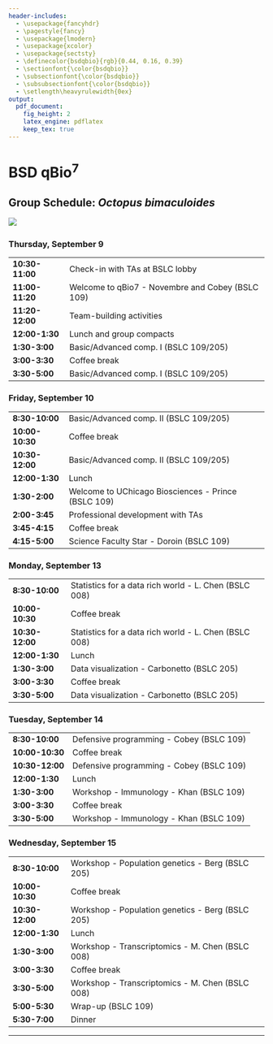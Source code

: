 ```yaml
---
header-includes:
  - \usepackage{fancyhdr}
  - \pagestyle{fancy}
  - \usepackage{lmodern}
  - \usepackage{xcolor}
  - \usepackage{sectsty}
  - \definecolor{bsdqbio}{rgb}{0.44, 0.16, 0.39}
  - \sectionfont{\color{bsdqbio}}
  - \subsectionfont{\color{bsdqbio}}
  - \subsubsectionfont{\color{bsdqbio}}
  - \setlength\heavyrulewidth{0ex}
output:
  pdf_document:
    fig_height: 2
    latex_engine: pdflatex
    keep_tex: true
---
```

# BSD qBio$^7$ 

## Group Schedule: *Octopus bimaculoides*
 ![](https://github.com/StefanoAllesina/BSD-QBio5/raw/master/logo_group/Octopus_bimaculoides.png)     

### Thursday, September 9 

------------------    -------------------------------------------------------
**10:30-11:00**       Check-in with TAs at BSLC lobby                        
**11:00-11:20**       Welcome to qBio7 - Novembre and Cobey (BSLC 109)       
**11:20-12:00**       Team-building activities                               
**12:00-1:30**        Lunch and group compacts                               
**1:30-3:00**         Basic/Advanced comp. I (BSLC 109/205)                  
**3:00-3:30**         Coffee break                                           
**3:30-5:00**         Basic/Advanced comp. I (BSLC 109/205)                  
------------------    -------------------------------------------------------

### Friday, September 10 

------------------    -------------------------------------------------------
**8:30-10:00**        Basic/Advanced comp. II (BSLC 109/205)                 
**10:00-10:30**       Coffee break                                           
**10:30-12:00**       Basic/Advanced comp. II (BSLC 109/205)                 
**12:00-1:30**        Lunch                                                  
**1:30-2:00**         Welcome to UChicago Biosciences - Prince (BSLC 109)    
**2:00-3:45**         Professional development with TAs                      
**3:45-4:15**         Coffee break                                           
**4:15-5:00**         Science Faculty Star - Doroin (BSLC 109)               
------------------    -------------------------------------------------------

### Monday, September 13 

------------------    -------------------------------------------------------
**8:30-10:00**        Statistics for a data rich world - L. Chen (BSLC 008)  
**10:00-10:30**       Coffee break                                           
**10:30-12:00**       Statistics for a data rich world - L. Chen (BSLC 008)  
**12:00-1:30**        Lunch                                                  
**1:30-3:00**         Data visualization - Carbonetto (BSLC 205)             
**3:00-3:30**         Coffee break                                           
**3:30-5:00**         Data visualization - Carbonetto (BSLC 205)             
------------------    -------------------------------------------------------

### Tuesday, September 14 

------------------    -------------------------------------------------------
**8:30-10:00**        Defensive programming - Cobey (BSLC 109)               
**10:00-10:30**       Coffee break                                           
**10:30-12:00**       Defensive programming - Cobey (BSLC 109)               
**12:00-1:30**        Lunch                                                  
**1:30-3:00**         Workshop - Immunology - Khan (BSLC 109)                
**3:00-3:30**         Coffee break                                           
**3:30-5:00**         Workshop - Immunology - Khan (BSLC 109)                
------------------    -------------------------------------------------------

### Wednesday, September 15 

------------------    -------------------------------------------------------
**8:30-10:00**        Workshop - Population genetics - Berg (BSLC 205)       
**10:00-10:30**       Coffee break                                           
**10:30-12:00**       Workshop - Population genetics - Berg (BSLC 205)       
**12:00-1:30**        Lunch                                                  
**1:30-3:00**         Workshop - Transcriptomics - M. Chen (BSLC 008)        
**3:00-3:30**         Coffee break                                           
**3:30-5:00**         Workshop - Transcriptomics - M. Chen (BSLC 008)        
**5:00-5:30**         Wrap-up (BSLC 109)                                     
**5:30-7:00**         Dinner                                                 
------------------    -------------------------------------------------------



-------

